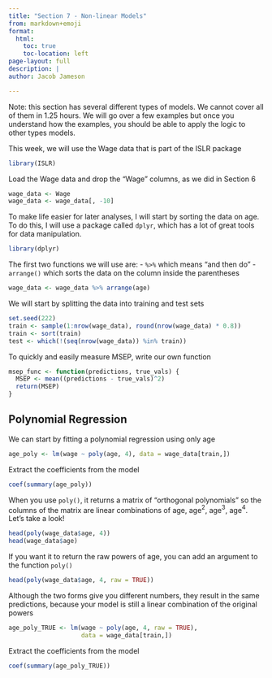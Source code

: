 ```yaml
---
title: "Section 7 - Non-linear Models"
from: markdown+emoji
format:
  html:
    toc: true
    toc-location: left
page-layout: full
description: |
author: Jacob Jameson

---
```



Note: this section has several different types of models. We cannot cover all of them in 1.25 hours. We will go over a few examples but once you understand how the examples, you should be able to apply the logic to other types models. 


This week, we will use the Wage data that is part of the ISLR package

```r
library(ISLR)
```


Load the Wage data and drop the "Wage" columns, as we did in Section 6

```r
wage_data <- Wage
wage_data <- wage_data[, -10]
```


  
To make life easier for later analyses, I will start by sorting the data on age. To do this, I will use a package called `dplyr`, which has a lot of great tools for data manipulation. 
  
```r
library(dplyr)
```
  
The first two functions we will use are:
- `%>%` which means "and then do"
- `arrange()` which sorts the data on the column inside the parentheses

```r
wage_data <- wage_data %>% arrange(age)
```


We will start by splitting the data into training and test sets

```r
set.seed(222)
train <- sample(1:nrow(wage_data), round(nrow(wage_data) * 0.8))
train <- sort(train)
test <- which(!(seq(nrow(wage_data)) %in% train))
```



To quickly and easily measure MSEP, write our own function

```r
msep_func <- function(predictions, true_vals) {
  MSEP <- mean((predictions - true_vals)^2)
  return(MSEP)
}
```




## Polynomial Regression 

We can start by fitting a polynomial regression using only age

```r
age_poly <- lm(wage ~ poly(age, 4), data = wage_data[train,])
```


Extract the coefficients from the model

```r
coef(summary(age_poly))
```

When you use `poly()`, it returns a matrix of "orthogonal polynomials" so the columns of the matrix are linear combinations of age, age$^2$, age$^3$, age$^4$. Let's take a look!

```r
head(poly(wage_data$age, 4))
head(wage_data$age)
```

If you want it to return the raw powers of age, you can add an argument to the function `poly()`

```r
head(poly(wage_data$age, 4, raw = TRUE))
```

Although the two forms give you different numbers, they result in the same predictions, because your model is still a linear combination of the original powers

```r
age_poly_TRUE <- lm(wage ~ poly(age, 4, raw = TRUE), 
                    data = wage_data[train,])
```

Extract the coefficients from the model

```r
coef(summary(age_poly_TRUE))
```
